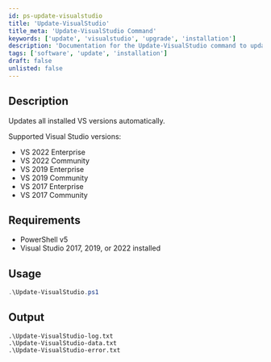 ```yaml
---
id: ps-update-visualstudio
title: 'Update-VisualStudio'
title_meta: 'Update-VisualStudio Command'
keywords: ['update', 'visualstudio', 'upgrade', 'installation']
description: 'Documentation for the Update-VisualStudio command to update all installed Visual Studio versions automatically.'
tags: ['software', 'update', 'installation']
draft: false
unlisted: false
---
```

## Description

Updates all installed VS versions automatically.

Supported Visual Studio versions:
- VS 2022 Enterprise
- VS 2022 Community
- VS 2019 Enterprise
- VS 2019 Community
- VS 2017 Enterprise
- VS 2017 Community

## Requirements

- PowerShell v5
- Visual Studio 2017, 2019, or 2022 installed

## Usage

```powershell
.\Update-VisualStudio.ps1
```

## Output

    .\Update-VisualStudio-log.txt
    .\Update-VisualStudio-data.txt
    .\Update-VisualStudio-error.txt









